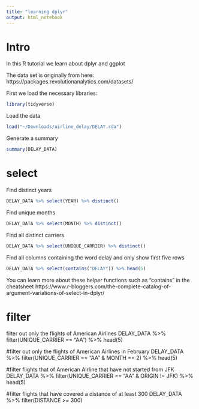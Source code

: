 ```yaml
---
title: "learning dplyr"
output: html_notebook
---
```


# Intro 

In this R tutorial we learn about dplyr and ggplot

The data set is originally from here: https://packages.revolutionanalytics.com/datasets/

First we load the necessary libraries:
```r
library(tidyverse)
```

Load the data
```r
load("~/Downloads/airline_delay/DELAY.rda")
```

Generate a summary
```r
summary(DELAY_DATA)
```

# select

Find distinct years
```r
DELAY_DATA %>% select(YEAR) %>% distinct()
```

Find unique months 
```r
DELAY_DATA %>% select(MONTH) %>% distinct()
```

Find all distinct carriers
```r
DELAY_DATA %>% select(UNIQUE_CARRIER) %>% distinct()
```

Find all columns containing the word delay and only show first five rows
```r
DELAY_DATA %>% select(contains("DELAY")) %>% head(5)
```

You can learn more about these helper functions such as "contains" in the cheatsheet
https://www.r-bloggers.com/the-complete-catalog-of-argument-variations-of-select-in-dplyr/

# filter

filter out only the flights of American Airlines
DELAY_DATA %>% filter(UNIQUE_CARRIER == "AA") %>% head(5)

#filter out only the flights of American Airlines in February
DELAY_DATA %>% filter(UNIQUE_CARRIER == "AA" & MONTH == 2) %>% head(5)

#filter flights that of American Airline that have not started from JFK
DELAY_DATA %>% filter(UNIQUE_CARRIER == "AA" & ORIGIN != JFK) %>% head(5)

#filter flights that have covered a distance of at least 300
DELAY_DATA %>% filter(DISTANCE >= 300)

